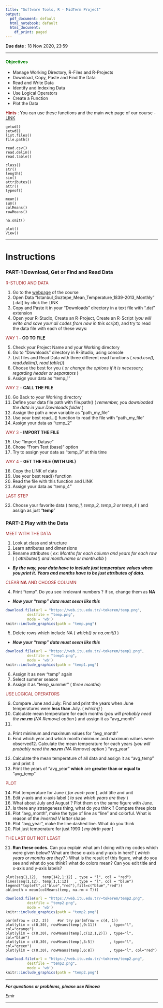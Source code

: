 ```yaml
---
title: "Software Tools, R - MidTerm Project"
output:
  pdf_document: default
  html_notebook: default
  html_document:
    df_print: paged
---
```


**Due date** : 18 Now 2020, 23:59

***

#### <span style="color:green">**Objectives**</span>

- Manage Working Directory, R-Files and R-Projects
- Download, Copy, Paste and Find the Data
- Read and Write Data
- Identify and Indexing Data
- Use Logical Operators
- Create a Function
- Plot the Data


<span style="color:brown">**Hints**</span> : You can use these functions and the main web page of our course - [LINK](https://emirtoker.github.io/Software_Tools_R_Github/r_language.html)

```
getwd()
setwd()
list.files()
file.path()

read.csv()
read.delim()
read.table()

class()
str()
length()
sim()
attributes()
attr()
typeof()

mean()
sum()
colMeans()
rowMeans()

na.omit()

plot()
View()
```

***

# **Instructions**

### **PART-1 Download, Get or Find and Read Data**

<span style="color:brown">R-STUDIO AND DATA</span>

1. Go to the [webpage](https://emirtoker.github.io/Software_Tools_R_Github/index.html) of the course
2. Open Data "Istanbul_Goztepe_Mean_Temperature_1839-2013_Monthly" (.dat) by click the LINK
3. Copy and Paste it in your "Downloads" directory in a text file with ".dat" extension
4. Open your R-Studio, Create an R-Project, Create an R-Script (*you will write and save your all codes from now in this script*), and try to read the data file with each of these ways:

<span style="color:brown">WAY 1</span> - **GO TO FILE**

5. Check your Project Name and your Working directory
6. Go to "Downloads" directory in R-Studio, using console
7. List files and Read Data with three different read functions ( *read.csv(), read.delim(), read.table()*)
8. Choose the best for you ( *or change the options if it is necessary, regarding header or separators* )
9. Assign your data as "temp_1"

<span style="color:brown">WAY 2</span> - **CALL THE FILE**

10. Go Back to your Working directory
11. Define your data file path with file.path() ( *remember, you downloaded the data in your Downloads folder* )
12. Assign the path a new variable as "path_my_file"
13. Use your best read...() function to read the file with "path_my_file"
14. Assign your data as "temp_2"

<span style="color:brown">WAY 3</span> - **IMPORT THE FILE**

15. Use "Import Datase"
16. Chose "From Text (base)" option
17. Try to assign your data as "temp_3" at this time

<span style="color:brown">WAY 4</span> - **GET THE FILE (WITH URL)**

18. Copy the LINK of data
19. Use your best read() function
20. Read the file with this function and LINK
21. Assign your data as "temp_4"

<span style="color:brown">LAST STEP</span>

22. Choose your favorite data ( *temp_1, temp_2, temp_3 or temp_4* ) and assign as just "**temp**"


### **PART-2 Play with the Data**

<span style="color:brown">MEET WITH THE DATA</span>

1. Look at class and structure
2. Learn attributes and dimensions
3. Rename attributes ( *ex: Months for each column and years for each raw* ) ( *attributes() and month.name or month.abb* )

* ***By the way, your data have to include just temperature values when you print it. Years and months have to be just attributes of data.***

<span style="color:brown">CLEAR **NA** AND CHOOSE COLUMN</span>

4. Print "temp". Do you see irrelevant numbers ? If so, change them as **NA**

* ***Now your "temp" data must seem like this***


```r
download.file(url = "https://web.itu.edu.tr/~tokerem/temp.png",
          destfile = "temp.png",
          mode = 'wb')
knitr::include_graphics(path = "temp.png")
```


5. Delete rows which include NA ( *which() or na.omit()* )

* ***Now your "temp" data must seem like this***

```r
download.file(url = "https://web.itu.edu.tr/~tokerem/temp1.png",
          destfile = "temp1.png",
          mode = 'wb')
knitr::include_graphics(path = "temp1.png")
```


6. Assign it as new "temp" again
7. Select summer season 
8. Assign it as "temp_summer" ( *three months*)


<span style="color:brown">USE LOGICAL OPERATORS</span>

9. Compare June and July: Find and print the years when June temperatures were **less than** July. ( *which()* )
10. Calculate mean temperature for each months (*you will probably need the* ***na.rm*** *(NA Remove)* *option* ) and assign it as "avg_month"
11.
  a) Print minimum and maximum values for “avg_month”
  b) Find which year and which month minimum and maximum values were observed12. Calculate the mean temperature for each years (*you will probably need the* ***na.rm*** *(NA Remove)* *option* ) "avg_year"
12. Calculate the mean temperature of all data and assign it as "avg_temp" and print it
13. Print the years of "avg_year" **which** are **greater than or equal to** "avg_temp"

<span style="color:brown">PLOT</span>

14. Plot temperature for June ( *for each year* ), add title and unit
15. Edit y-axis and x-axis label ( *to see which years are they* )
16. What about July and August ? Plot them on the same figure with June.
17. Is there any strangeness thing, what do you think ? Compare three plots
18. Plot "avg_month", make the type of line as "line" and colorful. What is reason of the *inverted V letter* shape
19. Plot "avg_year", make the line dashed line. What do you think 
20. Plot just temperature for just 1990 ( *my birth year* )

<span style="color:brown">THE LAST BUT NOT LEAST</span>

21. **Run these codes.** Can you explain what am I doing with my codes which were given below? What are these x-axis and y-axis in here? ( *which years or months are they?* ) What is the result of this figure, what do you see and what do you think? what do colors mean? Can you edit title and x-axis and y-axis labels?

```
plot(seq(1,12),  temp[142,1:12] , type = "l", col = "red")
lines(seq(1,12), temp[1,1:12]   , type = "l", col = "blue")
legend("topleft",c("blue","red"),fill=c("blue","red"))
abline(h = mean(colMeans(temp, na.rm = T)))
```

```r
download.file(url = "https://web.itu.edu.tr/~tokerem/temp2.png",
          destfile = "temp2.png",
          mode = 'wb')
knitr::include_graphics(path = "temp2.png")
```



```
par(mfrow = c(2, 2))    #or try par(mfrow = c(4, 1))
plot(ylim = c(0,30), rowMeans(temp[,9:11])      , type="l", col="orange")
plot(ylim = c(0,30), rowMeans(temp[,c(12,1,2)]) , type="l", col="blue")
plot(ylim = c(0,30), rowMeans(temp[,3:5])       , type="l", col="green")
plot(ylim = c(0,30), rowMeans(temp[,6:8])       , type="l", col="red")
```

```r
download.file(url = "https://web.itu.edu.tr/~tokerem/temp2.png",
          destfile = "temp2.png",
          mode = 'wb')
knitr::include_graphics(path = "temp2.png")
```


***

***For questions or problems, please use Ninova***

*Emir*

***




